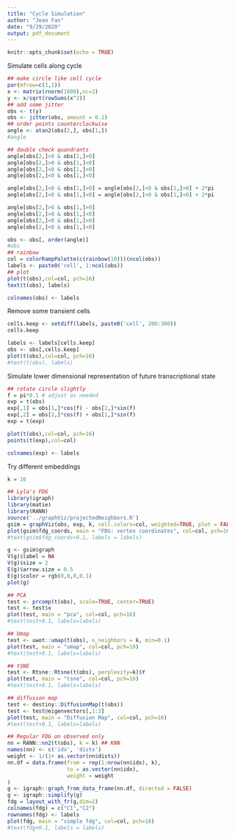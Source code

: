```yaml
---
title: "Cycle Simulation"
author: "Jean Fan"
date: "9/29/2020"
output: pdf_document
---
```


```r
knitr::opts_chunk$set(echo = TRUE)
```

Simulate cells along cycle

```r
## make circle like cell cycle
par(mfrow=c(1,1))
x <- matrix(rnorm(1000),nc=2)
y <- x/sqrt(rowSums(x^2))
## add some jitter
obs <- t(y)
obs <- jitter(obs, amount = 0.1)
## order points counterclockwise
angle <- atan2(obs[2,], obs[1,])
#angle

## double check quandrants
angle[obs[2,]>0 & obs[1,]>0]
angle[obs[2,]>0 & obs[1,]<0]
angle[obs[2,]<0 & obs[1,]>0]
angle[obs[2,]<0 & obs[1,]<0]

angle[obs[2,]<0 & obs[1,]>0] = angle[obs[2,]<0 & obs[1,]>0] + 2*pi
angle[obs[2,]<0 & obs[1,]<0] = angle[obs[2,]<0 & obs[1,]<0] + 2*pi

angle[obs[2,]>0 & obs[1,]>0]
angle[obs[2,]>0 & obs[1,]<0]
angle[obs[2,]<0 & obs[1,]>0]
angle[obs[2,]<0 & obs[1,]<0]

obs <- obs[, order(angle)]
#obs
## rainbow
col = colorRampPalette(c(rainbow(10)))(ncol(obs))
labels <- paste0('cell', 1:ncol(obs))
## plot
plot(t(obs),col=col, pch=16)
text(t(obs), labels)

colnames(obs) <- labels
```


Remove some transient cells

```r
cells.keep <- setdiff(labels, paste0('cell', 200:300))
cells.keep

labels <- labels[cells.keep]
obs <- obs[,cells.keep]
plot(t(obs),col=col, pch=16)
#text(t(obs), labels)
```

Simulate lower dimensional representation of future transcriptional state

```r
## rotate circle slightly
f = pi*0.1 # adjust as needed
exp = t(obs)
exp[,1] = obs[1,]*cos(f) - obs[2,]*sin(f)
exp[,2] = obs[2,]*cos(f) + obs[1,]*sin(f)
exp = t(exp)

plot(t(obs),col=col, pch=16)
points(t(exp),col=col)

colnames(exp) <- labels
```

Try different embeddings

```r
k = 10

## Lyla's FDG
library(igraph)
library(matie)
library(RANN)
source('../graphViz/projectedNeighbors.R')
gsim = graphViz(obs, exp, k, cell.colors=col, weighted=TRUE, plot = FALSE, return_graph = TRUE)
plot(gsim$fdg_coords, main = "FDG: vertex coordinates", col=col, pch=16)
#text(gsim$fdg_coords+0.1, labels = labels)
```

```r
g <- gsim$graph
V(g)$label = NA
V(g)$size = 2
E(g)$arrow.size = 0.5
E(g)$color = rgb(0,0,0,0.1)
plot(g)
```

```r
## PCA
test <- prcomp(t(obs), scale=TRUE, center=TRUE)
test <- test$x
plot(test, main = "pca", col=col, pch=16)
#text(test+0.1, labels=labels)
```

```r
## Umap
test <- uwot::umap(t(obs), n_neighbors = k, min=0.1)
plot(test, main = "umap", col=col, pch=16)
#text(test+0.1, labels=labels)
```

```r
## tSNE
test <- Rtsne::Rtsne(t(obs), perplexity=k)$Y
plot(test, main = "tsne", col=col, pch=16)
#text(test+0.1, labels=labels)
```

```r
## diffusion map
test <- destiny::DiffusionMap(t(obs))
test <- test@eigenvectors[,1:2]
plot(test, main = "Diffusion Map", col=col, pch=16)
#text(test+0.1, labels=labels)
```

```r
## Regular FDG on observed only
nn = RANN::nn2(t(obs), k = k) ## KNN
names(nn) <- c('idx', 'dists')
weight <- 1/(1+ as.vector(nn$dists))
nn.df = data.frame(from = rep(1:nrow(nn$idx), k),
                   to = as.vector(nn$idx),
                   weight = weight
)
g <- igraph::graph_from_data_frame(nn.df, directed = FALSE)
g <- igraph::simplify(g)
fdg = layout_with_fr(g,dim=2)
colnames(fdg) = c("C1","C2")
rownames(fdg) <- labels
plot(fdg, main = "simple fdg", col=col, pch=16)
#text(fdg+0.1, labels = labels)
```
